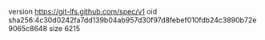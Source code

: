 version https://git-lfs.github.com/spec/v1
oid sha256:4c30d0242fa7dd139b04ab957d30f97d8febef010fdb24c3890b72e9065c8648
size 6215

